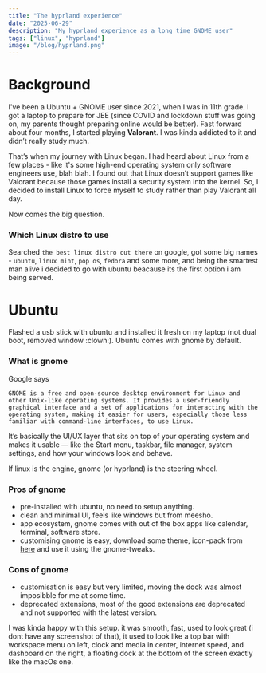 ```yaml
---
title: "The hyprland experience"
date: "2025-06-29"
description: "My hyprland experience as a long time GNOME user"
tags: ["linux", "hyprland"]
image: "/blog/hyprland.png"
---
```


# Background

I've been a Ubuntu + GNOME user since 2021, when I was in 11th grade. I got a laptop to prepare for JEE (since COVID and lockdown stuff was going on, my parents thought preparing online would be better). Fast forward about four months, I started playing <H>**Valorant**</H>. I was kinda addicted to it and didn’t really study much.

That’s when my journey with Linux began. I had heard about Linux from a few places - like it's some high-end operating system only software engineers use, blah blah. I found out that Linux doesn’t support games like Valorant because those games install a security system into the kernel. So, I decided to install Linux to force myself to study rather than play Valorant all day.

Now comes the big question.

### Which Linux distro to use

Searched `the best linux distro out there` on google, got some big names - `ubuntu`, `linux mint`, `pop os`,
`fedora` and some more, and being the smartest man alive i decided to go with ubuntu beacause its the first option i am being served. 

# Ubuntu

Flashed a usb stick with ubuntu and installed it fresh on my laptop (not dual boot, removed window :clown:). Ubuntu comes with gnome by default.

### What is gnome

Google says

`GNOME is a free and open-source desktop environment for Linux and other Unix-like operating systems. It provides a user-friendly graphical interface and a set of applications for interacting with the operating system, making it easier for users, especially those less familiar with command-line interfaces, to use Linux.` 

It’s basically the UI/UX layer that sits on top of your operating system and makes it usable — like the Start menu, taskbar, file manager, system settings, and how your windows look and behave.

If linux is the engine, gnome (or hyprland) is the steering wheel.

### Pros of gnome

- <H>pre-installed with ubuntu, no need to setup anything.</H>
- <H>clean and minimal UI, feels like windows but from meesho.</H>
- <H>app ecosystem, gnome comes with out of the box apps like calendar, terminal, software store.</H>
- <H>customising gnome is easy, download some theme, icon-pack from <a href="https://www.gnome-look.org/browse/" className="underline">here</a> and use it using the gnome-tweaks. </H>


### Cons of gnome

- <H>customisation is easy but very limited, moving the dock was almost imposibble for me at some time.</H>
- <H>deprecated extensions, most of the good extensions are deprecated and not supported with the latest version.</H>


I was kinda happy with this setup. it was smooth, fast, used to look great (i dont have any screenshot of that), it used to look like a top bar with workspace menu on left, clock and media in center, internet speed, and dashboard on the right, a floating dock at the bottom of the screen exactly like the macOs one.
